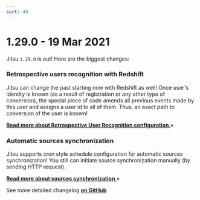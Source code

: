 ```yaml
---
sort: 40
---
```



# 1.29.0 - 19 Mar 2021

Jitsu `1.29.0` is out! Here are the biggest changes:

### Retrospective users recognition with Redshift
Jitsu can change the past starting now with Redshift as well! Once user's identity is known (as a result of registration or any other type of conversion), the special piece of code amends all previous events made by this user and assigns a user id to all of them. Thus, an exact path to conversion of the user is known!

[**Read more about Retrospective User Recognition configuration** ](/docs/other-features/retrospective-user-recognition) »

### Automatic sources synchronization
Jitsu supports cron style schedule configuration for automatic sources synchronization! You still can initiate source synchronization manually (by sending HTTP request).

[**Read more about sources synchronization** ](/docs/sources-configuration/sync-tasks#apiv1tasks) »


<Hint>
    See more detailed changelog <a href="https://github.com/jitsucom/jitsu/releases"><b>on GitHub</b></a>
</Hint>